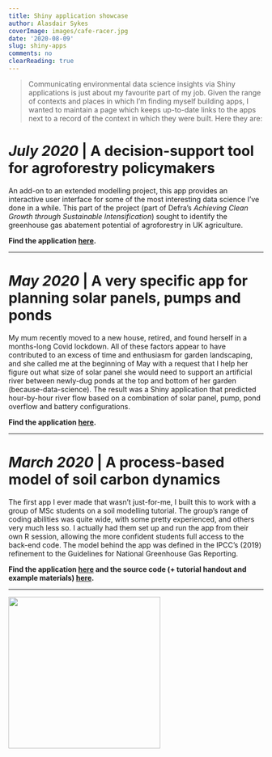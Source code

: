```yaml
---
title: Shiny application showcase
author: Alasdair Sykes
coverImage: images/cafe-racer.jpg
date: '2020-08-09'
slug: shiny-apps
comments: no
clearReading: true
---
```


> Communicating environmental data science insights via Shiny applications is just about my favourite part of my job. Given the range of contexts and places in which I'm finding myself building apps, I wanted to maintain a page which keeps up-to-date links to the apps next to a record of the context in which they were built. Here they are:

# *July 2020* | A decision-support tool for agroforestry policymakers

An add-on to an extended modelling project, this app provides an interactive user interface for some of the most interesting data science I've done in a while. This part of the project (part of Defra's *Achieving Clean Growth through Sustainable Intensification*) sought to identify the greenhouse gas abatement potential of agroforestry in UK agriculture.

**Find the application [here](https://alasdair-sykes.shinyapps.io/agroforestry-defra-prelim/).**

<hr>

# *May 2020* | A very specific app for planning solar panels, pumps and ponds

My mum recently moved to a new house, retired, and found herself in a months-long Covid lockdown. All of these factors appear to have contributed to an excess of time and enthusiasm for garden landscaping, and she called me at the beginning of May with a request that I help her figure out what size of solar panel she would need to support an artificial river between newly-dug ponds at the top and bottom of her garden (because-data-science). The result was a Shiny application that predicted hour-by-hour river flow based on a combination of solar panel, pump, pond overflow and battery configurations.

**Find the application [here](https://alasdair-sykes.shinyapps.io/solar-pump-model/).**

<hr>

# *March 2020* | A process-based model of soil carbon dynamics

The first app I ever made that wasn't just-for-me, I built this to work with a group of MSc students on a soil modelling tutorial. The group's range of coding abilities was quite wide, with some pretty experienced, and others very much less so. I actually had them set up and run the app from their own R session, allowing the more confident students full access to the back-end code. The model behind the app was defined in the IPCC's (2019) refinement to the Guidelines for National Greenhouse Gas Reporting.

**Find the application [here](https://alasdair-sykes.shinyapps.io/msc-soil-c-modelling-tutorial/) and the source code (+ tutorial handout and example materials) [here](https://github.com/aj-sykes92/msc-soil-c-modelling-tutorial).**

<hr>

![](/./shiny-apps_files/logo2.png){width=300px}